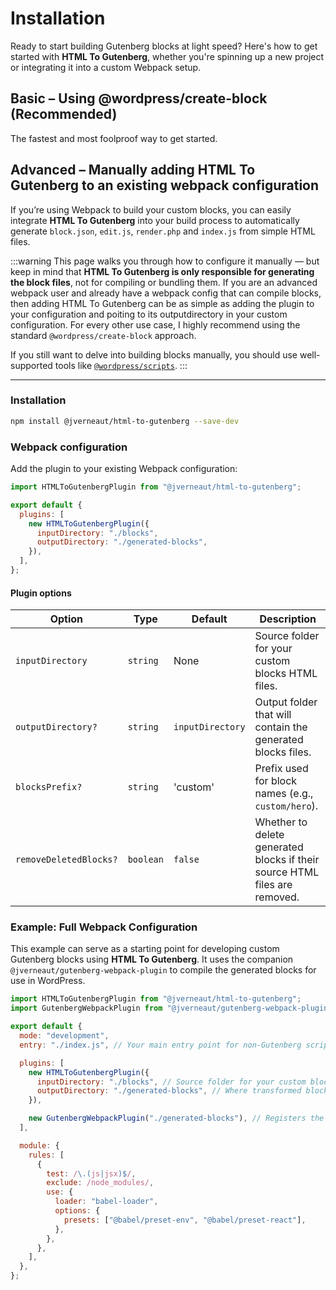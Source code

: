 
# Installation

Ready to start building Gutenberg blocks at light speed? Here's how to get started with **HTML To Gutenberg**, whether you're spinning up a new project or integrating it into a custom Webpack setup.

## Basic – Using @wordpress/create-block (Recommended)

The fastest and most foolproof way to get started.

<QuickStart />

## Advanced – Manually adding HTML To Gutenberg to an existing webpack configuration

If you’re using Webpack to build your custom blocks, you can easily integrate **HTML To Gutenberg** into your build process to automatically generate `block.json`, `edit.js`, `render.php` and `index.js` from simple HTML files.

:::warning
This page walks you through how to configure it manually — but keep in mind that **HTML To Gutenberg is only responsible for generating the block files**, not for compiling or bundling them. If you are an advanced webpack user and already have a webpack config that can compile blocks, then adding HTML To Gutenberg can be as simple as adding the plugin to your configuration and poiting to its outputdirectory in your custom configuration. For every other use case, I highly recommend using the standard `@wordpress/create-block` approach.

If you still want to delve into building blocks manually, you should use well-supported tools like [`@wordpress/scripts`](https://developer.wordpress.org/block-editor/reference-guides/packages/packages-scripts/).
:::

---

### Installation

```bash
npm install @jverneaut/html-to-gutenberg --save-dev
```

### Webpack configuration

Add the plugin to your existing Webpack configuration:

```js title="webpack.config.js"
import HTMLToGutenbergPlugin from "@jverneaut/html-to-gutenberg";

export default {
  plugins: [
    new HTMLToGutenbergPlugin({
      inputDirectory: "./blocks",
      outputDirectory: "./generated-blocks",
    }),
  ],
};
```

#### Plugin options

| Option                 | Type      | Default          | Description                                                                |
| ---------------------- | --------- | ---------------- | -------------------------------------------------------------------------- |
| `inputDirectory`       | `string`  | None             | Source folder for your custom blocks HTML files.                           |
| `outputDirectory?`     | `string`  | `inputDirectory` | Output folder that will contain the generated blocks files.                |
| `blocksPrefix?`        | `string`  | 'custom'         | Prefix used for block names (e.g., `custom/hero`).                         |
| `removeDeletedBlocks?` | `boolean` | `false`          | Whether to delete generated blocks if their source HTML files are removed. |

### Example: Full Webpack Configuration

This example can serve as a starting point for developing custom Gutenberg blocks using **HTML To Gutenberg**. It uses the companion `@jverneaut/gutenberg-webpack-plugin` to compile the generated blocks for use in WordPress.

```js title="webpack.config.js"
import HTMLToGutenbergPlugin from "@jverneaut/html-to-gutenberg";
import GutenbergWebpackPlugin from "@jverneaut/gutenberg-webpack-plugin";

export default {
  mode: "development",
  entry: "./index.js", // Your main entry point for non-Gutenberg scripts

  plugins: [
    new HTMLToGutenbergPlugin({
      inputDirectory: "./blocks", // Source folder for your custom blocks HTML
      outputDirectory: "./generated-blocks", // Where transformed blocks will be output
    }),

    new GutenbergWebpackPlugin("./generated-blocks"), // Registers the generated blocks
  ],

  module: {
    rules: [
      {
        test: /\.(js|jsx)$/,
        exclude: /node_modules/,
        use: {
          loader: "babel-loader",
          options: {
            presets: ["@babel/preset-env", "@babel/preset-react"],
          },
        },
      },
    ],
  },
};
```
